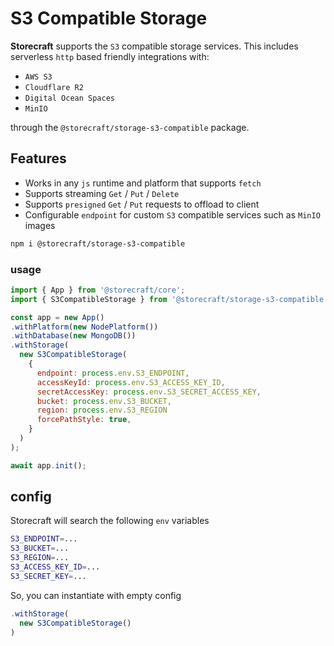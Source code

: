 # S3 Compatible **Storage**

**Storecraft** supports the `S3` compatible storage services. 
This includes serverless `http` based friendly integrations with:
- `AWS S3`
- `Cloudflare R2`
- `Digital Ocean Spaces`
- `MinIO`

through the `@storecraft/storage-s3-compatible` package.

## Features
- Works in any `js` runtime and platform that supports `fetch`
- Supports streaming `Get` / `Put` / `Delete`
- Supports `presigned` `Get` / `Put` requests to offload to client
- Configurable `endpoint` for custom `S3` compatible services such as `MinIO` images


```bash
npm i @storecraft/storage-s3-compatible
```

### usage

```js
import { App } from '@storecraft/core';
import { S3CompatibleStorage } from '@storecraft/storage-s3-compatible'

const app = new App()
.withPlatform(new NodePlatform())
.withDatabase(new MongoDB())
.withStorage(
  new S3CompatibleStorage(
    {
      endpoint: process.env.S3_ENDPOINT,
      accessKeyId: process.env.S3_ACCESS_KEY_ID,
      secretAccessKey: process.env.S3_SECRET_ACCESS_KEY,
      bucket: process.env.S3_BUCKET,
      region: process.env.S3_REGION
      forcePathStyle: true,
    }
  )
);

await app.init();
```

## config

Storecraft will search the following `env` variables

```bash
S3_ENDPOINT=...
S3_BUCKET=...
S3_REGION=...
S3_ACCESS_KEY_ID=...
S3_SECRET_KEY=...
```

So, you can instantiate with empty config

```ts
.withStorage(
  new S3CompatibleStorage()
)
```
